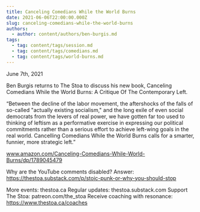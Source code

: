 ```yaml
---
title: Canceling Comedians While the World Burns
date: 2021-06-06T22:00:00.000Z
slug: canceling-comedians-while-the-world-burns
authors:
  - author: content/authors/ben-burgis.md
tags:
  - tag: content/tags/session.md
  - tag: content/tags/comedians.md
  - tag: content/tags/world-burns.md
---
```


June 7th, 2021

Ben Burgis returns to The Stoa to discuss his new book, Canceling Comedians While the World Burns: A Critique Of The Contemporary Left.

“Between the decline of the labor movement, the aftershocks of the falls of so-called "actually existing socialism," and the long exile of even social democrats from the levers of real power, we have gotten far too used to thinking of leftism as a performative exercise in expressing our political commitments rather than a serious effort to achieve left-wing goals in the real world. Cancelling Comedians While the World Burns calls for a smarter, funnier, more strategic left.”

www.amazon.com/Canceling-Comedians-While-World-Burns/dp/1789045479

Why are the YouTube comments disabled? Answer: https://thestoa.substack.com/p/stoic-punk-or-why-you-should-stop

More events: thestoa.ca
Regular updates: thestoa.substack.com
Support The Stoa: patreon.com/the_stoa
Receive coaching with resonance: https://www.thestoa.ca/coaches
